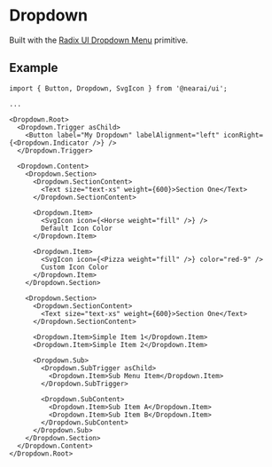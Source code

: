 

<Meta of={Stories} />

# Dropdown

Built with the [Radix UI Dropdown Menu](https://www.radix-ui.com/primitives/docs/components/dropdown-menu) primitive.

<Canvas of={Stories.Primary} />

## Example

```tsx
import { Button, Dropdown, SvgIcon } from '@nearai/ui';

...

<Dropdown.Root>
  <Dropdown.Trigger asChild>
    <Button label="My Dropdown" labelAlignment="left" iconRight={<Dropdown.Indicator />} />
  </Dropdown.Trigger>

  <Dropdown.Content>
    <Dropdown.Section>
      <Dropdown.SectionContent>
        <Text size="text-xs" weight={600}>Section One</Text>
      </Dropdown.SectionContent>

      <Dropdown.Item>
        <SvgIcon icon={<Horse weight="fill" />} />
        Default Icon Color
      </Dropdown.Item>

      <Dropdown.Item>
        <SvgIcon icon={<Pizza weight="fill" />} color="red-9" />
        Custom Icon Color
      </Dropdown.Item>
    </Dropdown.Section>

    <Dropdown.Section>
      <Dropdown.SectionContent>
        <Text size="text-xs" weight={600}>Section One</Text>
      </Dropdown.SectionContent>

      <Dropdown.Item>Simple Item 1</Dropdown.Item>
      <Dropdown.Item>Simple Item 2</Dropdown.Item>

      <Dropdown.Sub>
        <Dropdown.SubTrigger asChild>
          <Dropdown.Item>Sub Menu Item</Dropdown.Item>
        </Dropdown.SubTrigger>

        <Dropdown.SubContent>
          <Dropdown.Item>Sub Item A</Dropdown.Item>
          <Dropdown.Item>Sub Item B</Dropdown.Item>
        </Dropdown.SubContent>
      </Dropdown.Sub>
    </Dropdown.Section>
  </Dropdown.Content>
</Dropdown.Root>
```
